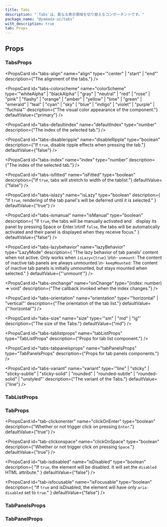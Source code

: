 ```yaml
---
title: Tabs
description: "`Tabs`は、異なる表示領域を切り替えるコンポーネントです。"
package_name: "@yamada-ui/tabs"
with_description: true
tab: Props
---
```


## Props

### TabsProps

<PropsCard
  id="tabs-align"
  name="align"
  type='"center" | "start" | "end"'
  description={"The alignment of the tabs."}
/>

<PropsCard
  id="tabs-colorscheme"
  name="colorScheme"
  type='"whiteAlpha" | "blackAlpha" | "gray" | "neutral" | "red" | "rose" | "pink" | "flashy" | "orange" | "amber" | "yellow" | "lime" | "green" | "emerald" | "teal" | "cyan" | "sky" | "blue" | "indigo" | "violet" | "purple" | "fuchsia"'
  description={"The visual color appearance of the component."}
  defaultValue={"primary"}
/>

<PropsCard
  id="tabs-defaultindex"
  name="defaultIndex"
  type="number"
  description={"The index of the selected tab."}
/>

<PropsCard
  id="tabs-disableripple"
  name="disableRipple"
  type="boolean"
  description={"If `true`, disable ripple effects when pressing the tab."}
  defaultValue={"false"}
/>

<PropsCard
  id="tabs-index"
  name="index"
  type="number"
  description={"The index of the selected tab."}
/>

<PropsCard
  id="tabs-isfitted"
  name="isFitted"
  type="boolean"
  description={"If `true`, tabs will stretch to width of the tablist."}
  defaultValue={"false"}
/>

<PropsCard
  id="tabs-islazy"
  name="isLazy"
  type="boolean"
  description={
    "If `true`, rendering of the tab panel's will be deferred until it is selected."
  }
  defaultValue={"true"}
/>

<PropsCard
  id="tabs-ismanual"
  name="isManual"
  type="boolean"
  description={
    "If `true`, the tabs will be manually activated and　display its panel by pressing Space or Enter.\n\nIf `false`, the tabs will be automatically activated and their panel is displayed when they receive focus."
  }
  defaultValue={"false"}
/>

<PropsCard
  id="tabs-lazybehavior"
  name="lazyBehavior"
  type="LazyMode"
  description={
    "The lazy behavior of tab panels' content when not active. Only works when `isLazy={true}`.\n\n- `unmount`: The content of inactive tab panels are always unmounted.\n- `keepMounted`: The content of inactive tab panels is initially unmounted, but stays mounted when selected."
  }
  defaultValue={"'unmount'"}
/>

<PropsCard
  id="tabs-onchange"
  name="onChange"
  type="(index: number) => void"
  description={"The callback invoked when the index changes."}
/>

<PropsCard
  id="tabs-orientation"
  name="orientation"
  type='"horizontal" | "vertical"'
  description={"The orientation of the tab list."}
  defaultValue={"'horizontal'"}
/>

<PropsCard
  id="tabs-size"
  name="size"
  type='"sm" | "md" | "lg"'
  description={"The size of the Tabs."}
  defaultValue={"md"}
/>

<PropsCard
  id="tabs-tablistprops"
  name="tabListProps"
  type="TabListProps"
  description={"Props for tab list component."}
/>

<PropsCard
  id="tabs-tabpanelsprops"
  name="tabPanelsProps"
  type="TabPanelsProps"
  description={"Props for tab panels components."}
/>

<PropsCard
  id="tabs-variant"
  name="variant"
  type='"line" | "sticky" | "sticky-subtle" | "sticky-solid" | "rounded" | "rounded-subtle" | "rounded-solid" | "unstyled"'
  description={"The variant of the Tabs."}
  defaultValue={"line"}
/>

### TabListProps

### TabProps

<PropsCard
  id="tab-clickonenter"
  name="clickOnEnter"
  type="boolean"
  description={"Whether or not trigger click on pressing `Enter`."}
  defaultValue={"true"}
/>

<PropsCard
  id="tab-clickonspace"
  name="clickOnSpace"
  type="boolean"
  description={"Whether or not trigger click on pressing `Space`."}
  defaultValue={"true"}
/>

<PropsCard
  id="tab-isdisabled"
  name="isDisabled"
  type="boolean"
  description={
    "If `true`, the element will be disabled. It will set the `disabled` HTML attribute."
  }
  defaultValue={"false"}
/>

<PropsCard
  id="tab-isfocusable"
  name="isFocusable"
  type="boolean"
  description={
    "If `true` and isDisabled, the element will have only `aria-disabled` set to `true`."
  }
  defaultValue={"false"}
/>

### TabPanelsProps

### TabPanelProps
